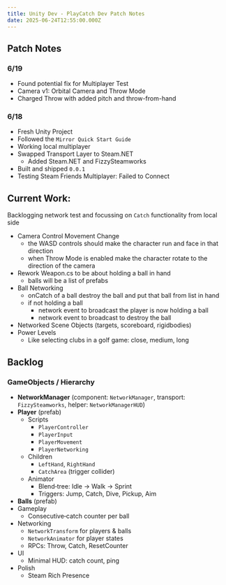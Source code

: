 ```yaml
---
title: Unity Dev - PlayCatch Dev Patch Notes
date: 2025-06-24T12:55:00.000Z
---
```


## Patch Notes

### 6/19

- Found potential fix for Multiplayer Test
- Camera v1: Orbital Camera and Throw Mode
- Charged Throw with added pitch and throw-from-hand

### 6/18

- Fresh Unity Project
- Followed the `Mirror Quick Start Guide`
- Working local multiplayer
- Swapped Transport Layer to Steam.NET
  - Added Steam.NET and FizzySteamworks
- Built and shipped `0.0.1`
- Testing Steam Friends Multiplayer: Failed to Connect

## Current Work:

Backlogging network test and focussing on `Catch` functionality from local side


- Camera Control Movement Change
  - the WASD controls should make the character run and face in that direction
  - when Throw Mode is enabled make the character rotate to the direction of the camera
- Rework Weapon.cs to be about holding a ball in hand
  - balls will be a list of prefabs
- Ball Networking
  - onCatch of a ball destroy the ball and put that ball from list in hand
  - if not holding a ball
    - network event to broadcast the player is now holding a ball
    - network event to broadcast to destroy the ball
- Networked Scene Objects (targets, scoreboard, rigidbodies)
- Power Levels
  - Like selecting clubs in a golf game: close, medium, long


## Backlog

### GameObjects / Hierarchy

* **NetworkManager** (component: `NetworkManager`, transport: `FizzySteamworks`, helper: `NetworkManagerHUD`)
* **Player** (prefab)
  * Scripts
    * `PlayerController`
    * `PlayerInput`
    * `PlayerMovement`
    * `PlayerNetworking`
  * Children
    * `LeftHand`, `RightHand`
    * `CatchArea` (trigger collider)
  * Animator
    * Blend‑tree: Idle → Walk → Sprint
    * Triggers: Jump, Catch, Dive, Pickup, Aim
* **Balls** (prefab)
* Gameplay
  * Consecutive‑catch counter per ball
* Networking
  * `NetworkTransform` for players & balls
  * `NetworkAnimator` for player states
  * RPCs: Throw, Catch, ResetCounter
* UI
  * Minimal HUD: catch count, ping
* Polish
  * Steam Rich Presence
